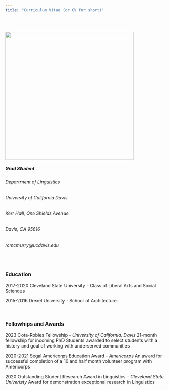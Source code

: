 ```yaml
---
title: "Curriculum Vitae (or CV for short)"
---
```


<br>

![](images/PXL_20231007_010302467.PORTRAIT-01.jpg){width="400"}

##### Grad Student

###### Department of Linguistics

###### University of California Davis

###### Kerr Hall, One Shields Avenue

###### Davis, CA 95616

###### rcmcmurry@ucdavis.edu

<br>

### Education

2017-2020 Cleveland State University - Class of Liberal Arts and Social Sciences

2015-2016 Drexel University - School of Architecture.

\

### Fellowhips and Awards 

2023 Cota-Robles Fellowship - *University of California, Davis* 21-month fellowship for incoming PhD Students awarded to select students with a history and goal of working with underserved communities

2020-2021 Segal Americorps Education Award - *Americorps* An award for successful completion of a 10 and half month volunteer program with Americorps

2020 Outstanding Student Research Award in Linguistics - *Cleveland State Univeristy* Award for demonstration exceptional research in Linguistics

